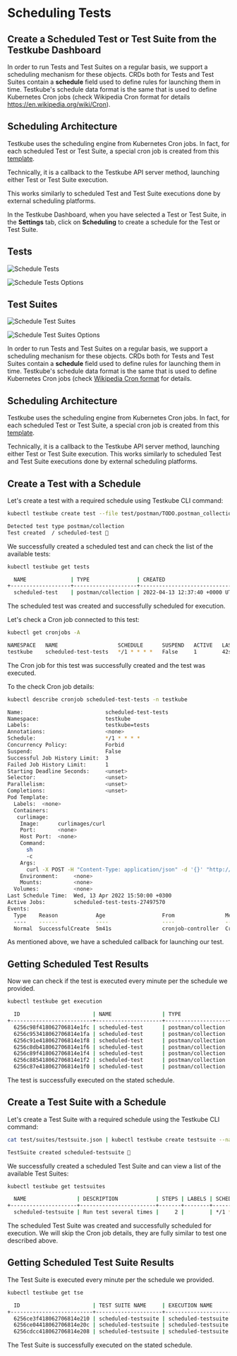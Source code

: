 
# Scheduling Tests

<Tabs>
<TabItem value="dashboard" label="Dashboard" default>

## Create a Scheduled Test or Test Suite from the Testkube Dashboard

In order to run Tests and Test Suites on a regular basis, we support a scheduling mechanism for these objects.
CRDs both for Tests and Test Suites contain a **schedule** field used to define rules for launching them in time.
Testkube's schedule data format is the same that is used to define Kubernetes Cron jobs (check Wikipedia Cron format for details <https://en.wikipedia.org/wiki/Cron>).

## Scheduling Architecture

Testkube uses the scheduling engine from Kubernetes Cron jobs.
In fact, for each scheduled Test or Test Suite, a special cron job is created from this [template](ttps://github.com/kubeshop/helm-charts/tree/main/charts/testkube-operator/cronjob-template.yml).

Technically, it is a callback to the Testkube API server method, launching either Test or Test Suite execution.

This works similarly to scheduled Test and Test Suite executions done by external scheduling platforms.

In the Testkube Dashboard, when you have selected a Test or Test Suite, in the **Settings** tab, click on **Scheduling** to create a schedule for the Test or Test Suite.

## Tests

![Schedule Tests](../img/schedule-tests-1.14.png)

![Schedule Tests Options](../img/schedule-tests-options-1.14.png)

## Test Suites

![Schedule Test Suites](../img/schedule-test-suites-1.14.png)

![Schedule Test Suites Options](../img/schedule-test-suites-options-1.14.png)

</TabItem>

<TabItem value="cli" label="CLI">

In order to run Tests and Test Suites on a regular basis, we support a scheduling mechanism for these objects.
CRDs both for Tests and Test Suites contain a **schedule** field used to define rules for launching them in time.
Testkube's schedule data format is the same that is used to define Kubernetes Cron jobs (check [Wikipedia Cron format](https://en.wikipedia.org/wiki/Cron) for details.

## Scheduling Architecture

Testkube uses the scheduling engine from Kubernetes Cron jobs.
In fact, for each scheduled Test or Test Suite, a special cron job is created from this [template](https://github.com/kubeshop/helm-charts/tree/main/charts/testkube-operator/cronjob-template.yml).

Technically, it is a callback to the Testkube API server method, launching either Test or Test Suite execution.
This works similarly to scheduled Test and Test Suite executions done by external scheduling platforms.

## Create a Test with a Schedule

Let's create a test with a required schedule using Testkube CLI command:

```sh
kubectl testkube create test --file test/postman/TODO.postman_collection.json --name scheduled-test --schedule="*/1 * * * *"
```

```sh title="Expected output:"
Detected test type postman/collection
Test created  / scheduled-test 🥇
```

We successfully created a scheduled test and can check the list of the available tests:

```sh
kubectl testkube get tests
```

```sh title="Expected output:"
  NAME              | TYPE               | CREATED                       | LABELS | SCHEDULE    | STATUS | EXECUTION ID
+-------------------+--------------------+-------------------------------+--------+-------------+--------+--------------------------+
  scheduled-test    | postman/collection | 2022-04-13 12:37:40 +0000 UTC |        | */1 * * * * |        |
```

The scheduled test was created and successfully scheduled for execution.

Let's check a Cron job connected to this test:

```sh
kubectl get cronjobs -A
```

```sh title="Expected output:"
NAMESPACE   NAME                   SCHEDULE      SUSPEND   ACTIVE   LAST SCHEDULE   AGE
testkube    scheduled-test-tests   */1 * * * *   False     1        42s           3m22s
```

The Cron job for this test was successfully created and the test was executed.

To the check Cron job details:

```sh
kubectl describe cronjob scheduled-test-tests -n testkube
```

```sh title="Expected output:"
Name:                          scheduled-test-tests
Namespace:                     testkube
Labels:                        testkube=tests
Annotations:                   <none>
Schedule:                      */1 * * * *
Concurrency Policy:            Forbid
Suspend:                       False
Successful Job History Limit:  3
Failed Job History Limit:      1
Starting Deadline Seconds:     <unset>
Selector:                      <unset>
Parallelism:                   <unset>
Completions:                   <unset>
Pod Template:
  Labels:  <none>
  Containers:
   curlimage:
    Image:      curlimages/curl
    Port:       <none>
    Host Port:  <none>
    Command:
      sh
      -c
    Args:
      curl -X POST -H "Content-Type: application/json" -d '{}' "http://testkube-api-server:8088/v1/tests/scheduled-test/executions?callback=true"
    Environment:     <none>
    Mounts:          <none>
  Volumes:           <none>
Last Schedule Time:  Wed, 13 Apr 2022 15:50:00 +0300
Active Jobs:         scheduled-test-tests-27497570
Events:
  Type    Reason            Age                  From                Message
  ----    ------            ----                 ----                -------
  Normal  SuccessfulCreate  5m41s                cronjob-controller  Created job scheduled-test-tests-2749757
```

As mentioned above, we have a scheduled callback for launching our test.

## Getting Scheduled Test Results

Now we can check if the test is executed every minute per the schedule we provided.

```sh
kubectl testkube get execution
```

```sh title="Expected output:"
  ID                       | NAME                | TYPE               | STATUS  | LABELS
+--------------------------+---------------------+--------------------+---------+--------+
  6256c98f418062706814e1fc | scheduled-test      | postman/collection | passed  |
  6256c953418062706814e1fa | scheduled-test      | postman/collection | passed  |
  6256c91e418062706814e1f8 | scheduled-test      | postman/collection | passed  |
  6256c8db418062706814e1f6 | scheduled-test      | postman/collection | passed  |
  6256c89f418062706814e1f4 | scheduled-test      | postman/collection | passed  |
  6256c885418062706814e1f2 | scheduled-test      | postman/collection | passed  |
  6256c87e418062706814e1f0 | scheduled-test      | postman/collection | passed  |
```

The test is successfully executed on the stated schedule.

## Create a Test Suite with a Schedule

Let's create a Test Suite with a required schedule using the Testkube CLI command:

```sh
cat test/suites/testsuite.json | kubectl testkube create testsuite --name scheduled-testsuite --schedule="*/1 * * * *"
```

```sh title="Expected output:"
TestSuite created scheduled-testsuite 🥇
```

We successfully created a scheduled Test Suite and can view a list of the available Test Suites:

```sh
kubectl testkube get testsuites
```

```sh title="Expected output:"
  NAME                | DESCRIPTION            | STEPS | LABELS | SCHEDULE    | STATUS | EXECUTION ID
+---------------------+------------------------+-------+--------+-------------+--------+--------------+
  scheduled-testsuite | Run test several times |     2 |        | */1 * * * * |        |
```

The scheduled Test Suite was created and successfully scheduled for execution.
We will skip the Cron job details, they are fully similar to test one described above.

## Getting Scheduled Test Suite Results

The Test Suite is executed every minute per the schedule we provided.

```sh
kubectl testkube get tse
```

```sh title="Expected output:"
  ID                       | TEST SUITE NAME     | EXECUTION NAME                             | STATUS | STEPS | LABELS
+--------------------------+---------------------+--------------------------------------------+--------+-------+--------+
  6256ce3f418062706814e210 | scheduled-testsuite | scheduled-testsuite.abnormally-in-lark     | passed |     2 |
  6256ce04418062706814e20c | scheduled-testsuite | scheduled-testsuite.kindly-evolved-primate | passed |     2 |
  6256cdcc418062706814e208 | scheduled-testsuite | scheduled-testsuite.formerly-champion-dodo | passed |     2 |
```

The Test Suite is successfully executed on the stated schedule.

</TabItem>
</Tabs>
